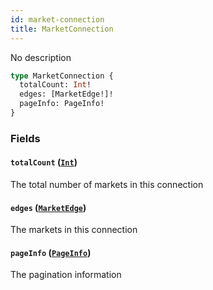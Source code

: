```yaml
---
id: market-connection
title: MarketConnection
---
```



No description

```graphql
type MarketConnection {
  totalCount: Int!
  edges: [MarketEdge!]!
  pageInfo: PageInfo!
}
```


### Fields

#### `totalCount` ([`Int`](/docs/testnet/graphql/scalars/int))

The total number of markets in this connection


#### `edges` ([`MarketEdge`](/docs/testnet/graphql/objects/market-edge))

The markets in this connection


#### `pageInfo` ([`PageInfo`](/docs/testnet/graphql/objects/page-info))

The pagination information




